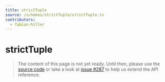 ```yaml
---
title: strictTuple
source: /schemas/strictTuple/strictTuple.ts
contributors:
  - fabian-hiller
---
```


# strictTuple

> The content of this page is not yet ready. Until then, please use the [source code](https://github.com/fabian-hiller/valibot/blob/main/library/src/schemas/strictTuple/strictTuple.ts) or take a look at [issue #287](https://github.com/fabian-hiller/valibot/issues/287) to help us extend the API reference.
